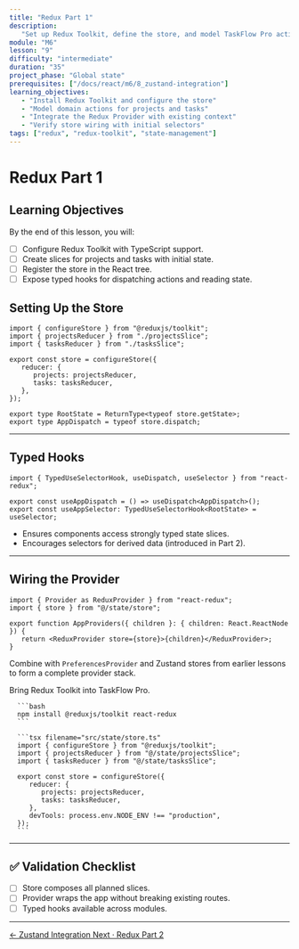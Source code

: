 ```yaml
---
title: "Redux Part 1"
description:
   "Set up Redux Toolkit, define the store, and model TaskFlow Pro actions."
module: "M6"
lesson: "9"
difficulty: "intermediate"
duration: "35"
project_phase: "Global state"
prerequisites: ["/docs/react/m6/8_zustand-integration"]
learning_objectives:
   - "Install Redux Toolkit and configure the store"
   - "Model domain actions for projects and tasks"
   - "Integrate the Redux Provider with existing context"
   - "Verify store wiring with initial selectors"
tags: ["redux", "redux-toolkit", "state-management"]
---
```



# Redux Part 1

## Learning Objectives

By the end of this lesson, you will:

-  [ ] Configure Redux Toolkit with TypeScript support.
-  [ ] Create slices for projects and tasks with initial state.
-  [ ] Register the store in the React tree.
-  [ ] Expose typed hooks for dispatching actions and reading state.

## Setting Up the Store

```tsx
import { configureStore } from "@reduxjs/toolkit";
import { projectsReducer } from "./projectsSlice";
import { tasksReducer } from "./tasksSlice";

export const store = configureStore({
   reducer: {
      projects: projectsReducer,
      tasks: tasksReducer,
   },
});

export type RootState = ReturnType<typeof store.getState>;
export type AppDispatch = typeof store.dispatch;
```

---

## Typed Hooks

```tsx
import { TypedUseSelectorHook, useDispatch, useSelector } from "react-redux";

export const useAppDispatch = () => useDispatch<AppDispatch>();
export const useAppSelector: TypedUseSelectorHook<RootState> = useSelector;
```

-  Ensures components access strongly typed state slices.
-  Encourages selectors for derived data (introduced in Part 2).

---

## Wiring the Provider

```tsx
import { Provider as ReduxProvider } from "react-redux";
import { store } from "@/state/store";

export function AppProviders({ children }: { children: React.ReactNode }) {
   return <ReduxProvider store={store}>{children}</ReduxProvider>;
}
```

Combine with `PreferencesProvider` and Zustand stores from earlier lessons to
form a complete provider stack.

<Accordions type='single' className='mt-4'>
   <Accordion title='Implementation Steps'>
      <p>Bring Redux Toolkit into TaskFlow Pro.</p>

      ```bash
      npm install @reduxjs/toolkit react-redux
      ```

      ```tsx filename="src/state/store.ts"
      import { configureStore } from "@reduxjs/toolkit";
      import { projectsReducer } from "@/state/projectsSlice";
      import { tasksReducer } from "@/state/tasksSlice";

      export const store = configureStore({
         reducer: {
            projects: projectsReducer,
            tasks: tasksReducer,
         },
         devTools: process.env.NODE_ENV !== "production",
      });
      ```

   </Accordion>
</Accordions>

---

## ✅ Validation Checklist

-  [ ] Store composes all planned slices.
-  [ ] Provider wraps the app without breaking existing routes.
-  [ ] Typed hooks available across modules.

---

<div className='mt-8 flex justify-between'>
   <a
      href='/docs/react/m6/8_zustand-integration'
      className='text-sm font-medium text-muted-foreground hover:text-foreground'
   >
      ← Zustand Integration
   </a>
   <a
      href='/docs/react/m6/10_redux-part-2'
      className='text-sm font-medium text-primary hover:text-primary/80'
   >
      Next · Redux Part 2
   </a>
</div>
